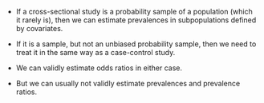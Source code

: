 
* If a cross-sectional study is a probability sample of a population (which it rarely is), then we can estimate prevalences in subpopulations defined by covariates.

* If it is a sample, but not an unbiased probability sample, then we need to treat it in the same way as a case-control study.

* We can validly estimate odds ratios in either case.

* But we can usually not validly estimate prevalences and prevalence ratios.
